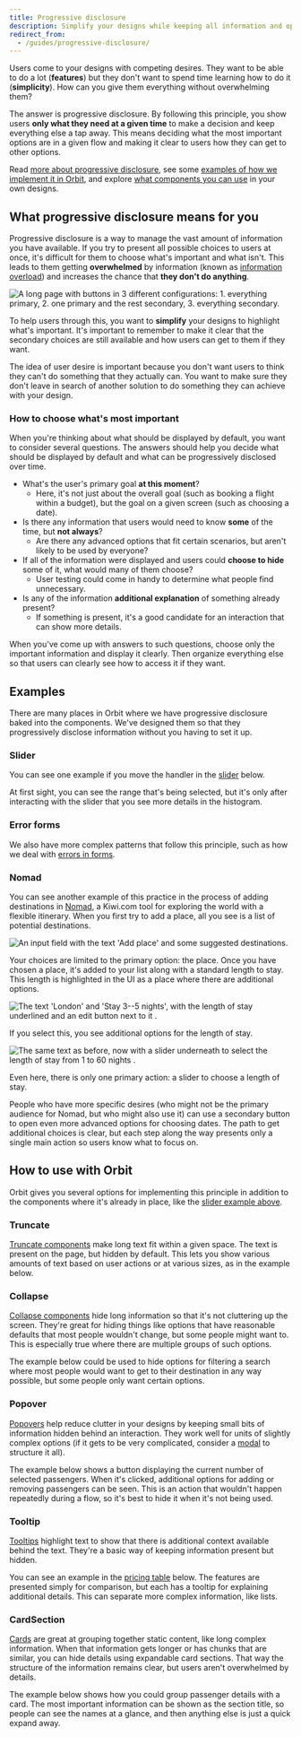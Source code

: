 ```yaml
---
title: Progressive disclosure
description: Simplify your designs while keeping all information and options available.
redirect_from:
  - /guides/progressive-disclosure/
---
```


Users come to your designs with competing desires.
They want to be able to do a lot (**features**)
but they don't want to spend time learning how to do it (**simplicity**).
How can you give them everything without overwhelming them?

The answer is progressive disclosure.
By following this principle,
you show users **only what they need at a given time** to make a decision
and keep everything else a tap away.
This means deciding what the most important options are in a given flow
and making it clear to users how they can get to other options.

Read [more about progressive disclosure](#what-progressive-disclosure-means-for-you),
see some [examples of how we implement it in Orbit](#examples),
and explore [what components you can use](#how-to-use-with-orbit) in your own designs.

## What progressive disclosure means for you

Progressive disclosure is a way to manage the vast amount of information you have available.
If you try to present all possible choices to users at once,
it's difficult for them to choose what's important and what isn't.
This leads to them getting **overwhelmed** by information
(known as [information overload](https://en.wikipedia.org/wiki/Information_overload))
and increases the chance that **they don't do anything**.

![A long page with buttons in 3 different configurations: 1. everything primary, 2. one primary
  and the rest secondary, 3. everything secondary.](fileId:uK3xATJqPZwNwV5KT7igBG;nodeId:3%3A5 "On
  the left, we can see that when everything is important, nothing is. To fix this, either highlight
  the one most important action (the middle option) or make them all less distinct (the option on
  the right).")

To help users through this, you want to **simplify** your designs to highlight what's important. It's
important to remember to make it clear that the secondary choices are still available and how users can
get to them if they want.

The idea of user desire is important because you don't want
users to think they can't do something that they actually can.
You want to make sure they don't leave in search of another solution
to do something they can achieve with your design.

### How to choose what's most important

When you're thinking about what should be displayed by default,
you want to consider several questions.
The answers should help you decide what should be displayed by default
and what can be progressively disclosed over time.

- What's the user's primary goal **at this moment**?
  - Here, it's not just about the overall goal
    (such as booking a flight within a budget),
    but the goal on a given screen (such as choosing a date).
- Is there any information that users would need to know **some** of the time,
  but **not always**?
  - Are there any advanced options that fit certain scenarios,
    but aren't likely to be used by everyone?
- If all of the information were displayed
  and users could **choose to hide** some of it,
  what would many of them choose?
  - User testing could come in handy to determine what people find unnecessary.
- Is any of the information **additional explanation** of something already present?
  - If something is present,
    it's a good candidate for an interaction that can show more details.

When you've come up with answers to such questions,
choose only the important information and display it clearly.
Then organize everything else so that users can clearly see how to access it if they want.

## Examples

There are many places in Orbit where we have progressive disclosure baked into the components.
We've designed them so that they progressively disclose information
without you having to set it up.

### Slider

You can see one example if you move the handler in the [slider](/components/interaction/slider/) below.

<ReactExample exampleId="Slider-histogram" />

At first sight, you can see the range that's being selected,
but it's only after interacting with the slider that you see more details in the histogram.

### Error forms

We also have more complex patterns that follow this principle,
such as how we deal with [errors in forms](/design-patterns/form-errors/).

### Nomad

You can see another example of this practice
in the process of adding destinations in [Nomad](https://www.kiwi.com/nomad),
a Kiwi.com tool for exploring the world with a flexible itinerary.
When you first try to add a place, all you see is a list of potential destinations.

<ImageContainer size="medium">

![An input field with the text 'Add place'
  and some suggested
  destinations.](../../images/design-patterns/NomadAddDestination.png)

</ImageContainer>

Your choices are limited to the primary option: the place.
Once you have chosen a place, it's added to your list along with a standard length to stay.
This length is highlighted in the UI as a place where there are additional options.

<ImageContainer size="medium">

![The text 'London' and 'Stay 3--5 nights',
  with the length of stay underlined and an edit button next to it
  .](../../images/design-patterns/NomadHoverLength.png)

</ImageContainer>

If you select this, you see additional options for the length of stay.

<ImageContainer size="medium">

![The same text as before,
  now with a slider underneath to select the length of stay from 1 to 60 nights
  .](../../images/design-patterns/NomadChangeLength.png)

</ImageContainer>

Even here, there is only one primary action:
a slider to choose a length of stay.

People who have more specific desires
(who might not be the primary audience for Nomad, but who might also use it)
can use a secondary button to open even more advanced options for choosing dates.
The path to get additional choices is clear,
but each step along the way presents only a single main action so users know what to focus on.

## How to use with Orbit

Orbit gives you several options for implementing this principle
in addition to the components where it's already in place,
like the [slider example above](#slider).

### Truncate

[Truncate components](/components/utility/truncate/) make long text fit within a given space.
The text is present on the page, but hidden by default.
This lets you show various amounts of text based on user actions or at various sizes,
as in the example below.

<ReactExample exampleId="Truncate-default" minHeight={200} />

### Collapse

[Collapse components](/components/interaction/collapse/) hide long information
so that it's not cluttering up the screen.
They're great for hiding things like
options that have reasonable defaults that most people wouldn't change,
but some people might want to.
This is especially true where there are multiple groups of such options.

The example below could be used to hide options for filtering a search
where most people would want to get to their destination in any way possible,
but some people only want certain options.

<ReactExample exampleId="Collapse-search_filter" minHeight={200} />

### Popover

[Popovers](/components/overlay/popover/) help reduce clutter in your designs
by keeping small bits of information hidden behind an interaction.
They work well for units of slightly complex options
(if it gets to be very complicated, consider a [modal](/components/overlay/modal/) to structure it all).

The example below shows a button displaying the current number of selected passengers.
When it's clicked, additional options for adding or removing passengers can be seen.
This is an action that wouldn't happen repeatedly during a flow,
so it's best to hide it when it's not being used.

<ReactExample exampleId="Popover-passengers" minHeight={240} />

### Tooltip

[Tooltips](/components/overlay/tooltip/) highlight text
to show that there is additional context available behind the text.
They're a basic way of keeping information present but hidden.

You can see an example in the [pricing table](/components/structure/pricingtable/) below.
The features are presented simply for comparison,
but each has a tooltip for explaining additional details.
This can separate more complex information, like lists.

<ReactExample exampleId="PricingTable-progressive_disclosure" />

### CardSection

[Cards](/components/structure/card/) are great at grouping together static content,
like long complex information.
When that information gets longer or has chunks that are similar,
you can hide details using expandable card sections.
That way the structure of the information remains clear,
but users aren't overwhelmed by details.

The example below shows how you could group passenger details with a card.
The most important information can be shown as the section title,
so people can see the names at a glance,
and then anything else is just a quick expand away.

<ReactExample exampleId="Card-expand_uncontrolled" minHeight={400} />
